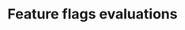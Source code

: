 ---
title: Feature flags evaluations
description: Get an overview of your system based on flags evaluations
---